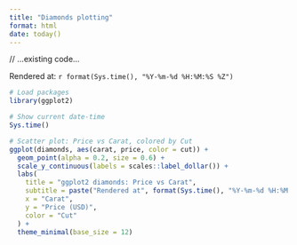 ```yaml
---
title: "Diamonds plotting"
format: html
date: today()
---
```


// ...existing code...

Rendered at: `r format(Sys.time(), "%Y-%m-%d %H:%M:%S %Z")`

```r
# Load packages
library(ggplot2)
```

```r
# Show current date-time
Sys.time()
```

```r
# Scatter plot: Price vs Carat, colored by Cut
ggplot(diamonds, aes(carat, price, color = cut)) +
  geom_point(alpha = 0.2, size = 0.6) +
  scale_y_continuous(labels = scales::label_dollar()) +
  labs(
    title = "ggplot2 diamonds: Price vs Carat",
    subtitle = paste("Rendered at", format(Sys.time(), "%Y-%m-%d %H:%M:%S %Z")),
    x = "Carat",
    y = "Price (USD)",
    color = "Cut"
  ) +
  theme_minimal(base_size = 12)
```